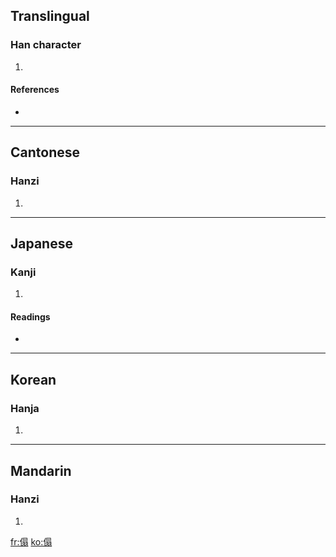 ==Translingual==

===Han character===
{{Han char|rn=9|rad=人|as=10|sn=12|four=2622<sub>7</sub>|canj=人日尸一 (OASM)|ids=⿰亻⿱日羽}}

# {{defn|Han|sort=人10}}

====References====
* {{Han ref|kx=0113.270|dkj=00972|dj=0241.160|hdz=10202.170|uh=509D|ud=20637|bh=D85A|bd=55386}}

----

==Cantonese==

===Hanzi===
{{yue-hanzi|jyut=|y=daap3}}

# {{defn|Cantonese|sort=人10}}

----

==Japanese==

===Kanji===
{{ja-kanji|grade=|rs=人10}}

# {{defn|Japanese|sort=人10}}

====Readings====
* {{ja-readings|on=[[たん]] (tan), [[とん]] (ton), [[たふ]] (tafu)|kun=}}

----

==Korean==

===Hanja===
{{ko-hanja|hangeul=탑|rv=tap|mr=t'ap}}

# {{defn|Korean|sort=人10}}

----

==Mandarin==

===Hanzi===
{{cmn-hanzi|pin=[[tàn]] ([[tan4]])|wg=t'an<sup>4</sup>}}

# {{defn|Mandarin|sort=人10}}

[[fr:傝]]
[[ko:傝]]